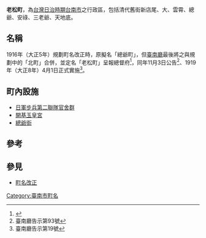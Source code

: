 {{japanese|japanese=老松町|kana=おいまつちょう|romaji=Oimatsuchō}}
'''老松町'''，為[[台灣日治時期|台灣日治時期]][[台南市_(州轄市)|台南市]]之行政區，包括清代舊街新店尾、大、雲霄、總爺、安祿、三老爺、天地底。

== 名稱 ==
1916年（大正5年）規劃町名改正時，原擬名「總爺町」，但[[臺南廳|臺南廳]]最後將之與規劃中的「北町」合併，並定名「老松町」呈報總督府<ref>{{cite journal zh | author=黃偉嘉 | authorlink= | coauthors= | title=從《臺南廳公文書》再探臺南市町名改正 | journal=臺灣文獻 | volume=66 | issue=1 | pages=161-180 | id= | url=http://www.th.gov.tw/ | accessdate= | quote= | date=2015年3月 | archive-date=2016-07-13 | archive-url=https://web.archive.org/web/20160713141105/http://www.th.gov.tw/ | dead-url=no }}</ref>，同年11月3日公告<ref>臺南廳告示第93號</ref>、1919年（大正8年）4月1日正式實施<ref>臺南廳告示第19號</ref>。

==町內設施==
*[[原日軍步兵第二聯隊官舍群|日軍步兵第二聯隊官舍群]]
*[[開基玉皇宮|開基玉皇宮]]
*[[總爺街|總爺街]]

== 參考 ==
<references />

==參見==
*[[町名改正|町名改正]]

{{臺南市舊町名}}

[[Category:臺南市町名|Category:臺南市町名]]
